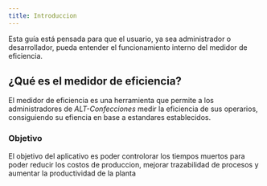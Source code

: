 ```yaml
---
title: Introduccion
---
```

Esta guía está pensada para que el usuario, ya sea administrador o desarrollador, pueda entender el funcionamiento interno del medidor de eficiencia.

## ¿Qué es el medidor de eficiencia?

El medidor de eficiencia es una herramienta que permite a los administradores de _ALT-Confecciones_ medir la eficiencia de sus operarios, consiguiendo su efiencia en base a estandares establecidos.

### Objetivo

El objetivo del aplicativo es poder controlorar los tiempos muertos para poder reducir los costos de produccion, mejorar trazabilidad de procesos y aumentar la productividad de la planta




